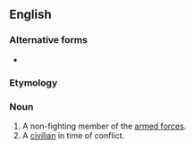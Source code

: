 ==English==

===Alternative forms===
* {{l|en|non-combatant}}

===Etymology===
{{prefix|en|non|combatant}}

===Noun===
{{en-noun}}

# A non-fighting member of the [[armed forces]].
# A [[civilian]] in time of conflict.